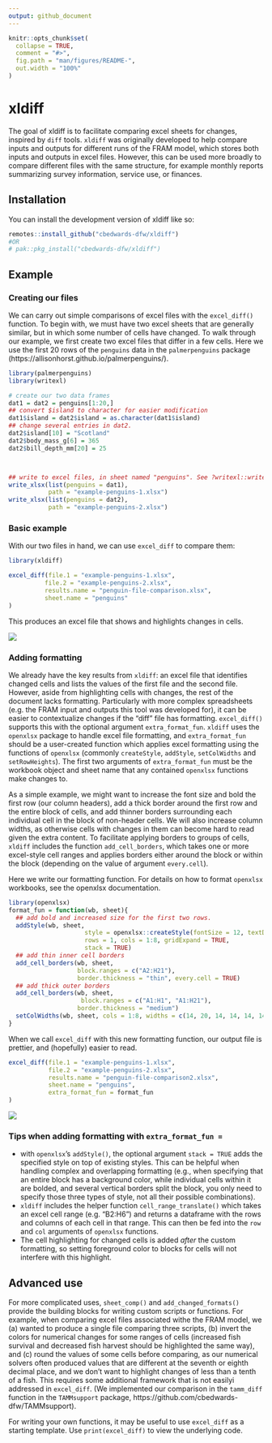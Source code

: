 ```yaml
---
output: github_document
---
```


<!-- README.md is generated from README.Rmd. Please edit that file -->

```r
knitr::opts_chunk$set(
  collapse = TRUE,
  comment = "#>",
  fig.path = "man/figures/README-",
  out.width = "100%"
)
```

# xldiff

<!-- badges: start -->
<!-- badges: end -->

The goal of xldiff is to facilitate comparing excel sheets for changes, inspired by `diff` tools. `xldiff` was originally developed to help compare inputs and outputs for different runs of the FRAM model, which stores both inputs and outputs in excel files. However, this can be used more broadly to compare different files with the same structure, for example monthly reports summarizing survey information, service use, or finances.

## Installation

You can install the development version of xldiff like so:

``` r
remotes::install_github("cbedwards-dfw/xldiff")
#OR
# pak::pkg_install("cbedwards-dfw/xldiff")
```

## Example



### Creating our files

We can carry out simple comparisons of excel files with the `excel_diff()` function. 
To begin with, we must have two excel sheets that are generally similar, but in which some number of cells have changed.  To walk through our example, we first create two excel files that differ in a few cells. Here we use the first 20 rows of the `penguins` data in the `palmerpenguins` package (https://allisonhorst.github.io/palmerpenguins/).

```r
library(palmerpenguins)
library(writexl)

# create our two data frames
dat1 = dat2 = penguins[1:20,]
## convert $island to character for easier modification
dat1$island = dat2$island = as.character(dat1$island)
## change several entries in dat2.
dat2$island[10] = "Scotland"
dat2$body_mass_g[6] = 365
dat2$bill_depth_mm[20] = 25



## write to excel files, in sheet named "penguins". See ?writexl::writexlsx.
write_xlsx(list(penguins = dat1),
           path = "example-penguins-1.xlsx")
write_xlsx(list(penguins = dat2),
           path = "example-penguins-2.xlsx")
```

### Basic example

With our two files in hand, we can use `excel_diff` to compare them:

```r
library(xldiff)

excel_diff(file.1 = "example-penguins-1.xlsx",
          file.2 = "example-penguins-2.xlsx",
          results.name = "penguin-file-comparison.xlsx",
          sheet.name = "penguins"
)

```

This produces an excel file that shows and highlights changes in cells.

![](man/figures/MAN/filev1.PNG)

### Adding formatting

We already have the key results from `xldiff`: an excel file that identifies changed cells and lists the values of the first file and the second file. However, aside from highlighting cells with changes, the rest of the document lacks formatting. Particularly with more complex spreadsheets (e.g. the FRAM input and outputs this tool was developed for), it can be easier to contextualize changes if the "diff" file has formatting. `excel_diff()` supports this with the optional argument `extra_format_fun`. `xldiff` uses the `openxlsx` package to handle excel file formatting, and `extra_format_fun` should be a user-created function which applies excel formatting using the functions of `openxlsx` (commonly `createStyle`, `addStyle`, `setColWidths` and `setRowHeights`). The first two arguments of `extra_format_fun` must be the workbook object and sheet name that any contained `openxlsx` functions make changes to.



As a simple example, we might want to increase the font size and bold the first row (our column headers), add a thick border around the first row and the entire block of cells, and add thinner borders surrounding each individual cell in the block of non-header cells. We will also increase column widths, as otherwise cells with changes in them can become hard to read given the extra content. To facilitate applying borders to groups of cells, `xldiff` includes the function `add_cell_borders`, which takes one or more excel-style cell ranges and applies borders either around the block or within the block (depending on the value of argument `every.cell`). 


Here we write our formatting function. For details on how to format `openxlsx` workbooks, see the openxlsx documentation.

```r
library(openxlsx)
format_fun = function(wb, sheet){
  ## add bold and increased size for the first two rows.
  addStyle(wb, sheet,
                     style = openxlsx::createStyle(fontSize = 12, textDecoration = "Bold"),
                     rows = 1, cols = 1:8, gridExpand = TRUE,
                     stack = TRUE)
  ## add thin inner cell borders
  add_cell_borders(wb, sheet,
                   block.ranges = c("A2:H21"),
                   border.thickness = "thin", every.cell = TRUE)
  ## add thick outer borders
  add_cell_borders(wb, sheet,
                    block.ranges = c("A1:H1", "A1:H21"),
                   border.thickness = "medium")
  setColWidths(wb, sheet, cols = 1:8, widths = c(14, 20, 14, 14, 14, 14, 14))
}
```

When we call `excel_diff` with this new formatting function, our output file is prettier, 
and (hopefully) easier to read.

```r
excel_diff(file.1 = "example-penguins-1.xlsx",
           file.2 = "example-penguins-2.xlsx",
           results.name = "penguin-file-comparison2.xlsx",
           sheet.name = "penguins",
           extra_format_fun = format_fun
)
```

![](man/figures/MAN/filev2.PNG)

### Tips when adding formatting with `extra_format_fun = `

- with `openxlsx`'s `addStyle()`, the optional argument `stack = TRUE` adds the specified
style on top of existing styles. This can be helpful when handling complex and overlapping formatting (e.g., when specifying that an entire block has a background color, while individual cells within it are bolded, and several vertical borders split the block, you only need to specify those three types of style, not all their possible combinations).
- `xldiff` includes the helper function `cell_range_translate()` which takes an excel cell range (e.g. "B2:H6") and returns a dataframe with the rows and columns of each cell in that range. This can then be fed into the `row` and `col` arguments of `openxlsx` functions.
- The cell highlighting for changed cells is added *after* the custom formatting, so setting foreground color to blocks for cells will not interfere with this highlight.


## Advanced use

For more complicated uses, `sheet_comp()` and `add_changed_formats()` provide the building blocks for writing custom scripts or functions. For example, when comparing excel files associated withe the FRAM model, we (a) wanted to produce a single file comparing three scripts, (b) invert the colors for numerical changes for some ranges of cells (increased fish survival and decreased fish harvest should be highlighted the same way), and (c) round the values of some cells before comparing, as our numerical solvers often produced values that are different at the seventh or eighth decimal place, and we don't want to highlight changes of less than a tenth of a fish. This requires some additional framework that is not easilyi addressed in `excel_diff`. (We implemented our comparison in the `tamm_diff` function in the `TAMMsupport` package, https://github.com/cbedwards-dfw/TAMMsupport).

For writing your own functions, it may be useful to use `excel_diff` as a starting template. Use `print(excel_diff)` to view the underlying code.

